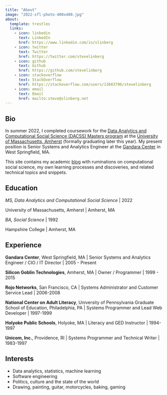 ```yaml
---
title: "About"
image: "2022-sfl-photo-400x400.jpg"
about:
  template: trestles
  links:
    - icon: linkedin
      text: LinkedIn
      href: https://www.linkedin.com/in/slinberg
    - icon: twitter
      text: Twitter
      href: https://twitter.com/stevelinberg
    - icon: github
      text: Github
      href: https://github.com/stevelinberg
    - icon: stackoverflow
      text: StackOverflow
      href: https://stackoverflow.com/users/13603796/stevelinberg
    - icon: email
      text: Email
      href: mailto:steve@slinberg.net
---
```


## Bio

In summer 2022, I completed coursework for the [Data Analytics and Computational Social Science (DACSS) Masters program](https://www.umass.edu/sbs/data-analytics-and-computational-social-science-program) at the [University of Massachusetts, Amherst](https://umass.edu) (formally graduating later this year). My present position is Senior Systems and Analytics Engineer at the [Gandara Center](https://www.gandaracenter.org/) in West Springfield, MA.

This site contains my academic [blog](index.html) with ruminations on computational social science, my own learning processes and discoveries, and related technical topics and snippets.

## Education

*MS, Data Analytics and Computational Social Science* \| 2022

University of Massachusetts, Amherst \| Amherst, MA

*BA, Social Science* \| 1992

Hampshire College \| Amherst, MA

## Experience

**Gandara Center**, West Springfield, MA \| Senior Systems and Analytics Engineer / CIO / IT Director \| 2005 - Present

**Silicon Goblin Technologies**, Amherst, MA \| Owner / Programmer \| 1999 - 2015

**Rojo Networks**, San Francisco, CA \| Systems Administrator and Customer Service Lead \| 2006-2008

**National Center on Adult Literacy**, University of Pennsylvania Graduate School of Education, Philadelphia, PA \| Systems Programmer and Lead Web Developer \| 1997-1999

**Holyoke Public Schools**, Holyoke, MA \| Literacy and GED Instructor \| 1994-1997

**Unicom, Inc.**, Providence, RI \| Systems Programmer and Technical Writer \| 1983-1997

## Interests

-   Data analytics, statistics, machine learning
-   Software engineering
-   Politics, culture and the state of the world
-   Drawing, painting, guitar, motorcycles, baking, gaming
